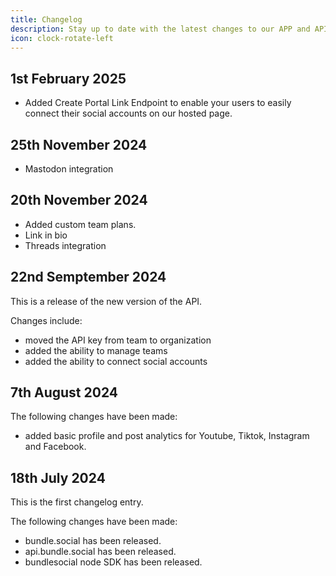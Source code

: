 ```yaml
---
title: Changelog
description: Stay up to date with the latest changes to our APP and API.
icon: clock-rotate-left
---
```


## 1st February 2025
- Added Create Portal Link Endpoint to enable your users to easily connect their social accounts on our hosted page.

## 25th November 2024
- Mastodon integration

## 20th November 2024
- Added custom team plans.
- Link in bio
- Threads integration

## 22nd Semptember 2024
This is a release of the new version of the API.

Changes include:
- moved the API key from team to organization
- added the ability to manage teams
- added the ability to connect social accounts

## 7th August 2024
The following changes have been made:
- added basic profile and post analytics for Youtube, Tiktok, Instagram and Facebook.

## 18th July 2024
This is the first changelog entry.

The following changes have been made:
- bundle.social has been released.
- api.bundle.social has been released.
- bundlesocial node SDK has been released.
